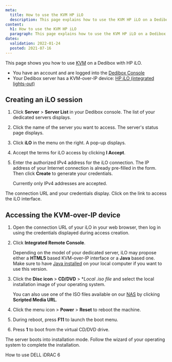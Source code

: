 ```yaml
---
meta:
  title: How to use the KVM HP iLO
  description: This page explains how to use the KVM HP iLO on a Dedibox
content:
  h1: How to use the KVM HP iLO
  paragraph: This page explains how to use the KVM HP iLO on a Dedibox
dates:
  validation: 2022-01-24
  posted: 2021-07-16
---
```



This page shows you how to use [KVM](/dedibox/kvm-over-ip/concepts/#kvm-over-ip) on a Dedibox with HP iLO.

<Message type="requirement">

  - You have an account and are logged into the [Dedibox Console](https://console.online.net) 
  - Your Dedibox server has a KVM-over-IP device: [HP iLO (integrated lights-out)](https://www.hpe.com/us/en/servers/integrated-lights-out-ilo.html)

</Message>

## Creating an iLO session

1. Click **Server** > **Server List** in your Dedibox console. The list of your dedicated servers displays.

2. Click the name of the server you want to access. The server's status page displays.

3. Click **iLO** in the menu on the right. A pop-up displays.

    <Lightbox src="scaleway_ilo.png" alt="" />

4. Accept the terms for iLO access by clicking **I Accept**.

5. Enter the authorized IPv4 address for the iLO connection. The IP address of your Internet connection is already pre-filled in the form. Then click **Create** to generate your credentials.

    <Message type="note">

    Currently only IPv4 addresses are accepted.

    </Message>

The connection URL and your credentials display. Click on the link to access the iLO interface.

## Accessing the KVM-over-IP device 

1. Open the connection URL of your iLO in your web browser, then log in using the credentials displayed during access creation. 

2. Click **Integrated Remote Console**. 

    <Message type="tip">

    Depending on the model of your dedicated server, iLO may propose either a **HTML5** based KVM-over-IP interface or a **Java** based one. Make sure to have [Java installed](https://www.java.com/en/download/help/download_options.html) on your local computer if you want to use this version.

    </Message>

3. Click the **Disc icon** > **CD/DVD** > **Local *.iso file** and select the local installation image of your operating system.

    <Message type="tip">

    You can also use one of the ISO files available on our [NAS](https://virtualmedia.online.net/) by clicking **Scripted Media URL**.

    </Message>

4. Click the menu icon > **Power** > **Reset** to reboot the machine.

5. During reboot, press **F11** to launch the boot menu.

    <Lightbox src="scaleway_ilo_boot_menu.png" alt="" />

6. Press **1** to boot from the virtual CD/DVD drive.

    <Lightbox src="scaleway_ilo_boot_options.png" alt="" />

The server boots into installation mode. Follow the wizard of your operating system to complete the installation. 

<Navigation title="See Also">
  <NextButton to="/dedibox/kvm-over-ip/how-to/dell-idrac6/">How to use DELL iDRAC 6</NextButton>
</Navigation>